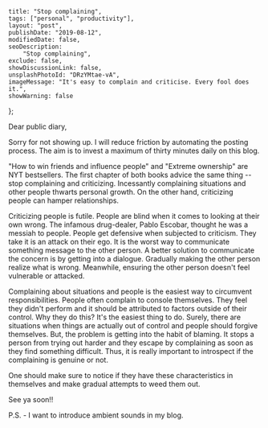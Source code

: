 
    title: "Stop complaining",
    tags: ["personal", "productivity"],
    layout: "post",
    publishDate: "2019-08-12",
    modifiedDate: false,
    seoDescription:
        "Stop complaining",
    exclude: false,
    showDiscussionLink: false,
    unsplashPhotoId: "DRzYMtae-vA",
    imageMessage: "It's easy to complain and criticise. Every fool does it.",
    showWarning: false
};

<BlogMeta data={props} />

Dear public diary,

Sorry for not showing up. I will reduce friction by automating the posting process. The aim is to invest a maximum of thirty minutes daily on this blog.

"How to win friends and influence people" and "Extreme ownership" are NYT bestsellers. The first chapter of both books advice the same thing -- stop complaining and criticizing. Incessantly complaining situations and other people thwarts personal growth. On the other hand, criticizing people can hamper relationships.

Criticizing people is futile.  People are blind when it comes to looking at their own wrong. The infamous drug-dealer, Pablo Escobar, thought he was a messiah to people. People get defensive when subjected to criticism. They take it is an attack on their ego. It is the worst way to communicate something message to the other person. A better solution to communicate the concern is by getting into a dialogue. Gradually making the other person realize what is wrong. Meanwhile, ensuring the other person doesn't feel vulnerable or attacked.

Complaining about situations and people is the easiest way to circumvent responsibilities. People often complain to console themselves. They feel they didn't perform and it should be attributed to factors outside of their control. Why they do this? It's the easiest thing to do. Surely, there are situations when things are actually out of control and people should forgive themselves. But, the problem is getting into the habit of blaming. It stops a person from trying out harder and they escape by complaining as soon as they find something difficult. Thus, it is really important to introspect if the complaining is genuine or not.

One should make sure to notice if they have these characteristics in themselves and make gradual attempts to weed them out.

See ya soon!!

P.S. - I want to introduce ambient sounds in my blog.